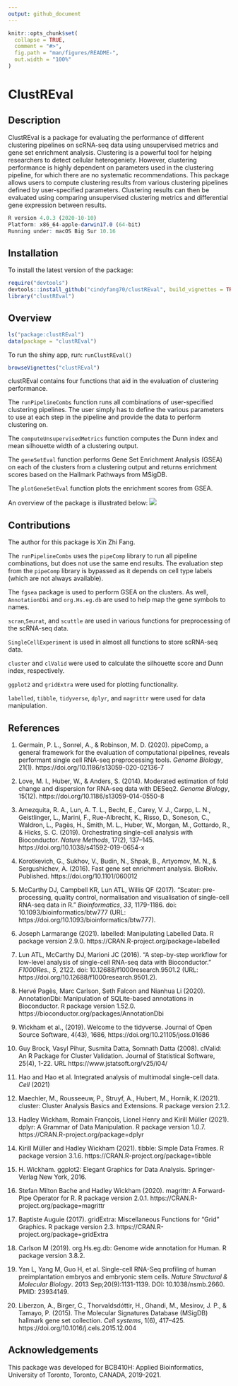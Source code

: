 ```yaml
---
output: github_document
---
```


<!-- README.md is generated from README.Rmd. Please edit that file -->

```r
knitr::opts_chunk$set(
  collapse = TRUE,
  comment = "#>",
  fig.path = "man/figures/README-",
  out.width = "100%"
)
```
# ClustREval
<!-- badges: start -->
<!-- badges: end -->

## Description

ClustREval is a package for evaluating the performance of different clustering pipelines on scRNA-seq data using unsupervised metrics and gene set enrichment analysis. Clustering is a powerful tool for helping researchers to detect cellular heterogeniety. However, clustering performance is highly dependent on parameters used in the clustering pipeline, for which there are no systematic recommendations. This package allows users to compute clustering results from various clustering pipelines defined by user-specified parameters. Clustering results can then be evaluated using comparing unsupervised clustering metrics and differential gene expression between results.

``` r
R version 4.0.3 (2020-10-10)
Platform: x86_64-apple-darwin17.0 (64-bit)
Running under: macOS Big Sur 10.16
```

## Installation

To install the latest version of the package:

``` r
require("devtools")
devtools::install_github("cindyfang70/clustREval", build_vignettes = TRUE)
library("clustREval")
```

## Overview

``` r
ls("package:clustREval")
data(package = "clustREval")
```
To run the shiny app, run: ```runClustREval()```
``` r
browseVignettes("clustREval")
```
clustREval contains four functions that aid in the evaluation of clustering performance. 

The ``` runPipelineCombs``` function runs all combinations of user-specified clustering pipelines. The user simply has to define the various parameters to use at each step in the pipeline and provide the data to perform clustering on.

The ``` computeUnsupervisedMetrics``` function computes the Dunn index and mean silhouette width of a clustering output.

The ``` geneSetEval``` function performs Gene Set Enrichment Analysis (GSEA) on each of the clusters from a clustering output and returns enrichment scores based on the Hallmark Pathways from MSigDB.

The ```plotGeneSetEval``` function plots the enrichment scores from GSEA. 

An overview of the package is illustrated below:
![](./inst/extdata/files.png)


## Contributions
The author for this package is Xin Zhi Fang. 

The ``` runPipelineCombs``` uses the ``` pipeComp``` library to run all pipeline combinations, but does not use the same end results. The evaluation step from the ``` pipeComp``` library is bypassed as it depends on cell type labels (which are not always available).

The ``` fgsea ``` package is used to perform GSEA on the clusters. As well, ```AnnotationDbi``` and ```org.Hs.eg.db``` are used to help map the gene symbols to names.

```scran```,```Seurat```, and ```scuttle``` are used in various functions for preprocessing of the scRNA-seq data. 

```SingleCellExperiment``` is used in almost all functions to store scRNA-seq data.

```cluster``` and ```clValid``` were used to calculate the silhouette score and Dunn index, respectively.

```ggplot2``` and ```gridExtra``` were used for plotting functionality.

```labelled```, ```tibble```, ```tidyverse```, ```dplyr```, and ```magrittr``` were used for data manipulation.


## References 
1. Germain, P. L., Sonrel, A., & Robinson, M. D. (2020). pipeComp, a general framework for the evaluation of computational pipelines, reveals performant single cell RNA-seq preprocessing tools. _Genome Biology_, 21(1). https://doi.org/10.1186/s13059-020-02136-7

2. Love, M. I., Huber, W., & Anders, S. (2014). Moderated estimation of fold change and dispersion for RNA-seq data with DESeq2. _Genome Biology_, 15(12). https://doi.org/10.1186/s13059-014-0550-8

3. Amezquita, R. A., Lun, A. T. L., Becht, E., Carey, V. J., Carpp, L. N., Geistlinger, L., Marini, F., Rue-Albrecht, K., Risso, D., Soneson, C., Waldron, L., Pagès, H., Smith, M. L., Huber, W., Morgan, M., Gottardo, R., & Hicks, S. C. (2019). Orchestrating single-cell analysis with Bioconductor. _Nature Methods_, 17(2), 137–145. https://doi.org/10.1038/s41592-019-0654-x

4. Korotkevich, G., Sukhov, V., Budin, N., Shpak, B., Artyomov, M. N., & Sergushichev, A. (2016). Fast gene set enrichment analysis. BioRxiv. Published. https://doi.org/10.1101/060012

5. McCarthy DJ, Campbell KR, Lun ATL, Willis QF (2017). “Scater: pre-processing, quality control, normalisation and
visualisation of single-cell RNA-seq data in R.” _Bioinformatics_, *33*, 1179-1186. doi: 10.1093/bioinformatics/btw777
(URL: https://doi.org/10.1093/bioinformatics/btw777).

6. Joseph Larmarange (2021). labelled: Manipulating Labelled Data. R package version 2.9.0.
  https://CRAN.R-project.org/package=labelled
  
7. Lun ATL, McCarthy DJ, Marioni JC (2016). “A step-by-step workflow for low-level analysis of single-cell RNA-seq data with
Bioconductor.” _F1000Res._, *5*, 2122. doi: 10.12688/f1000research.9501.2 (URL:
https://doi.org/10.12688/f1000research.9501.2).

8. Hervé Pagès, Marc Carlson, Seth Falcon and Nianhua Li (2020). AnnotationDbi: Manipulation of SQLite-based annotations
  in Bioconductor. R package version 1.52.0. https://bioconductor.org/packages/AnnotationDbi

9. Wickham et al., (2019). Welcome to the tidyverse. Journal of Open Source Software, 4(43), 1686,
  https://doi.org/10.21105/joss.01686
  
10. Guy Brock, Vasyl Pihur, Susmita Datta, Somnath Datta (2008). clValid: An R Package for Cluster Validation. Journal of
  Statistical Software, 25(4), 1-22. URL https://www.jstatsoft.org/v25/i04/
  
11. Hao and Hao et al. Integrated analysis of multimodal single-cell data. _Cell_ (2021)

12. Maechler, M., Rousseeuw, P., Struyf, A., Hubert, M., Hornik, K.(2021).  cluster: Cluster Analysis Basics and
  Extensions. R package version 2.1.2.
  
13. Hadley Wickham, Romain François, Lionel Henry and Kirill Müller (2021). dplyr: A Grammar of Data Manipulation. R
  package version 1.0.7. https://CRAN.R-project.org/package=dplyr
  
14. Kirill Müller and Hadley Wickham (2021). tibble: Simple Data Frames. R package version 3.1.6.
  https://CRAN.R-project.org/package=tibble
  
15. H. Wickham. ggplot2: Elegant Graphics for Data Analysis. Springer-Verlag New York, 2016.

16. Stefan Milton Bache and Hadley Wickham (2020). magrittr: A Forward-Pipe Operator for R. R package version 2.0.1.
  https://CRAN.R-project.org/package=magrittr

17. Baptiste Auguie (2017). gridExtra: Miscellaneous Functions for "Grid" Graphics. R package version 2.3.
  https://CRAN.R-project.org/package=gridExtra
  
18. Carlson M (2019). org.Hs.eg.db: Genome wide annotation for Human. R package version 3.8.2.

19. Yan L, Yang M, Guo H, et al. Single-cell RNA-Seq profiling of human preimplantation embryos and embryonic stem cells. _Nature Structural & Molecular Biology_. 2013 Sep;20(9):1131-1139. DOI: 10.1038/nsmb.2660. PMID: 23934149.

20. Liberzon, A., Birger, C., Thorvaldsdóttir, H., Ghandi, M., Mesirov, J. P., & Tamayo, P. (2015). The Molecular Signatures Database (MSigDB) hallmark gene set collection. _Cell systems_, 1(6), 417–425. https://doi.org/10.1016/j.cels.2015.12.004

## Acknowledgements

This package was developed for BCB410H: Applied Bioinformatics, University of Toronto, Toronto, CANADA, 2019-2021.

